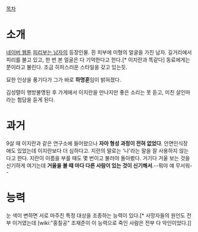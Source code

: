 [[목차]]

= 소개 =
[[네이버 웹툰]] [[피리부는 남자]]의 등장인물. 흰 피부에 미형의 얼굴을 가진 남자. 길거리에서 피리를 불고 있고, 한 번 본 얼굴은 다 기억한다고 한다.[* 이지란과 똑같다] 동료에게는 쭌이라고 불린다. 조금 히피스러운 스타일을 갖고 있는듯.

묘한 인상을 풍기다가 그가 바로 '''하명훈'''임이 밝혀졌다.

김성렬이 행방불명된 후 가게에서 이지란을 만나지만 좋은 소리는 못 듣고, 미친 살인마라는 험담을 듣게 된다.

= 과거 =
9살 때 이지란과 같은 연구소에 들어왔으나 '''자아 형성 과정이 전혀 없었다'''. 안면인식장애도 있었는데 이지란보다 더 심하다고. 지란의 말로는 '나'라는 말을 잘 사용하지 않는다고 한다. 지란이 이름을 부를 때도 몇 번이고 불러야 돌아봤다. 거기다 거울 보는 것을 신기하게 여기는데 '''거울을 볼 때 마다 다른 사람이 있는 것이 신기해서'''.--뭐야 얘 무서워--

= 능력 =
눈 색이 변하면 서로 마주친 특정 대상을 조종하는 능력이 있다.[* 사망자들의 원인도 전부 이거였는데 [wiki:"홍칠공" 조재준이 이 능력으로 죽인 사람은 전부 다 악인이었다.]]
